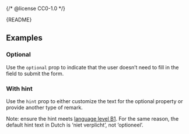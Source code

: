 {/* @license CC0-1.0 */}


<Meta of={LabelStories} />

<Markdown>{README}</Markdown>

<Primary />

<Controls />

## Examples

### Optional

Use the `optional` prop to indicate that the user doesn’t need to fill in the field to submit the form.

<Canvas of={LabelStories.Optional} />

### With hint

Use the `hint` prop to either customize the text for the optional property or provide another type of remark.

Note: ensure the hint meets [language level B1](https://www.amsterdam.nl/schrijfwijzer/heldere-taal-basis-onze-huisstijl/).
For the same reason, the default hint text in Dutch is ‘niet verplicht’, not ‘optioneel’.

<Canvas of={LabelStories.WithHint} />
